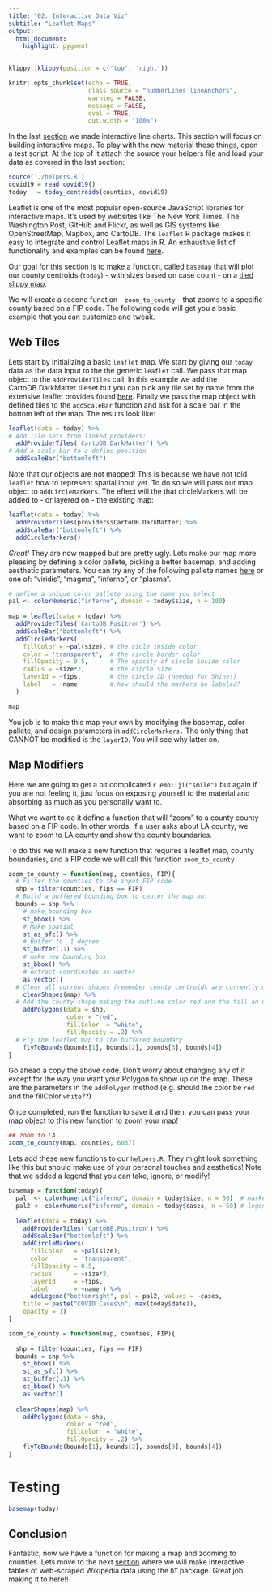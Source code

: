 ```yaml
---
title: "02: Interactive Data Viz"
subtitle: "Leaflet Maps"
output: 
  html_document:
    highlight: pygment
---
```


```r
klippy::klippy(position = c('top', 'right'))
```

```r
knitr::opts_chunk$set(echo = TRUE, 
                      class.source = "numberLines lineAnchors",
                      warning = FALSE, 
                      message = FALSE,
                      eval = TRUE,
                      out.width = "100%")
```


In the last [section](02_graphs.html) we made interactive line charts. This section will focus on building interactive maps. To play with the new material these things, open a test script. At the top of it attach the source your helpers file and load your data as covered in the last section:

```r
source('./helpers.R')
covid19 = read_covid19()
today   = today_centroids(counties, covid19)
```

Leaflet is one of the most popular open-source JavaScript libraries for interactive maps. It’s used by websites like The New York Times, The Washington Post,  GitHub and Flickr, as well as GIS systems like OpenStreetMap, Mapbox, and CartoDB. The `leaflet` R package makes it easy to integrate and control Leaflet maps in R. An exhaustive list of functionality and examples can be found [here](https://rstudio.github.io/leaflet/).

Our goal for this section is to make a function, called `basemap` that will plot our county centroids (`today`) - with sizes based on case count - on a [tiled slippy map](https://en.wikipedia.org/wiki/Tiled_web_map).

We will create a second function - `zoom_to_county` - that zooms to a specific county based on a FIP code. The following code will get you a basic example that you can customize and tweak. 

## Web Tiles

Lets start by initializing a basic `leaflet` map. We start by giving our `today` data as the data input to the the generic `leaflet` call. We pass that map object to the `addProviderTiles` call. In this example we add the CartoDB.DarkMatter tileset but you can pick any tile set by name from the extensive leaflet provides found [here](https://leaflet-extras.github.io/leaflet-providers/preview/index.html). Finally we pass the map object with defined tiles to the `addScaleBar` function and ask for a scale bar in the bottom left of the map. The results look like:

```r
leaflet(data = today) %>%
# Add Tile sets from linked providers:
  addProviderTiles('CartoDB.DarkMatter') %>%
# Add a scale bar to a define position
  addScaleBar("bottomleft")

```

Note that our objects are not mapped! This is because we have not told `leaflet` how to represent spatial input yet. To do so we will pass our map object to `addCircleMarkers`. The effect will the that circleMarkers will be added to - or layered on - the existing map:

```r
leaflet(data = today) %>%
  addProviderTiles(providers$CartoDB.DarkMatter) %>%
  addScaleBar("bottomleft") %>%
  addCircleMarkers()     
```

*Great!* They are now mapped but are pretty ugly. Lets make our map more pleasing by defining a color pallete, picking a better basemap, and adding aesthetic parameters. You can try any of the following pallete names [here](https://www.r-graph-gallery.com/38-rcolorbrewers-palettes.html) or one of: "viridis", "magma", "inferno", or "plasma".

```r
# define a unique color pallete using the name you select
pal <- colorNumeric("inferno", domain = today$size, n = 100)
  
map = leaflet(data = today) %>%
  addProviderTiles('CartoDB.Positron') %>%
  addScaleBar("bottomleft") %>%
  addCircleMarkers(
    fillColor = ~pal(size), # the cicle inside color
    color = 'transparent',  # the circle border color
    fillOpacity = 0.5,      # The opacity of circle inside color
    radius = ~size*2,       # the circle size
    layerId = ~fips,        # the circle ID (needed for Shiny!)
    label   = ~name         # how should the markers be labeled?
  )

map
```

You job is to make this map your own by modifying the basemap, color pallete, and design parameters in `addCircleMarkers.` The only thing that CANNOT be modified is the `layerID`. You will see why latter on.

## Map Modifiers

Here we are going to get a bit complicated `r emo::ji("smile")` but again if you are not feeling it, just focus on exposing yourself to the material and absorbing as much as you personally want to. 

What we want to do it define a function that will "zoom" to a county county based on a FIP code. In other words, if a user asks about LA county, we want to zoom to LA county and show the county boundaries.

To do this we will make a new function that requires a leaflet map, county boundaries, and a FIP code we will call this function `zoom_to_county`

```r

zoom_to_county = function(map, counties, FIP){
  # Filter the counties to the input FIP code
  shp = filter(counties, fips == FIP) 
  # Build a buffered bounding box to center the map on:
  bounds = shp %>% 
    # make bounding box
    st_bbox() %>% 
    # Make spatial
    st_as_sfc() %>% 
    # Buffer to .1 degree
    st_buffer(.1) %>% 
    # make new bounding box
    st_bbox() %>% 
    # extract coordinates as vector
    as.vector()
  # Clear all current shapes (remember county centroids are currently markers!)
    clearShapes(map) %>% 
  # Add the county shape making the outline color red and the fill an opaque white
    addPolygons(data = shp,
                color = "red",
                fillColor  = "white",
                fillOpacity = .2) %>% 
  # Fly the leaflet map to the buffered boundary
    flyToBounds(bounds[1], bounds[2], bounds[3], bounds[4])
}

```


Go ahead a copy the above code. Don't worry about changing any of it except for the way you want your Polygon to show up on the map. These are the parameters in the `addPolygon` method (e.g. should the color be `red` and the fillColor `white`??) 

Once completed, run the function to save it and then, you can pass your map object to this new function to zoom your map!

```r
## zoom to LA
zoom_to_county(map, counties, 6037)
```

Lets add these new functions to our `helpers.R`. They might look something like this but should make use of 
your personal touches and aesthetics! Note that we added a legend that you can take, ignore, or modify!

```r

basemap = function(today){
  pal  <- colorNumeric("inferno", domain = today$size, n = 50)  # markers
  pal2 <- colorNumeric("inferno", domain = today$cases, n = 50) # legend 
  
  leaflet(data = today) %>%
    addProviderTiles('CartoDB.Positron') %>%
    addScaleBar("bottomleft") %>%
    addCircleMarkers(
      fillColor   = ~pal(size), 
      color       = 'transparent', 
      fillOpacity = 0.5,
      radius      = ~size*2,
      layerId     = ~fips,
      label       = ~name ) %>% 
      addLegend("bottomright", pal = pal2, values = ~cases,
    title = paste("COVID Cases\n", max(today$date)),
    opacity = 1)
}

zoom_to_county = function(map, counties, FIP){
  
  shp = filter(counties, fips == FIP) 
  bounds = shp %>% 
    st_bbox() %>% 
    st_as_sfc() %>% 
    st_buffer(.1) %>% 
    st_bbox() %>% 
    as.vector()
  
  clearShapes(map) %>% 
    addPolygons(data = shp,
                color = "red", 
                fillColor  = "white", 
                fillOpacity = .2) %>% 
    flyToBounds(bounds[1], bounds[2], bounds[3], bounds[4])
}
```

# Testing 

```r
basemap(today)
```

## Conclusion

Fantastic, now we have a function for making a map and zooming to counties. Lets move to the next [section](04_tables.html) where we will make interactive tables of web-scraped Wikipedia data using the `DT` package. Great job making it to here!!
